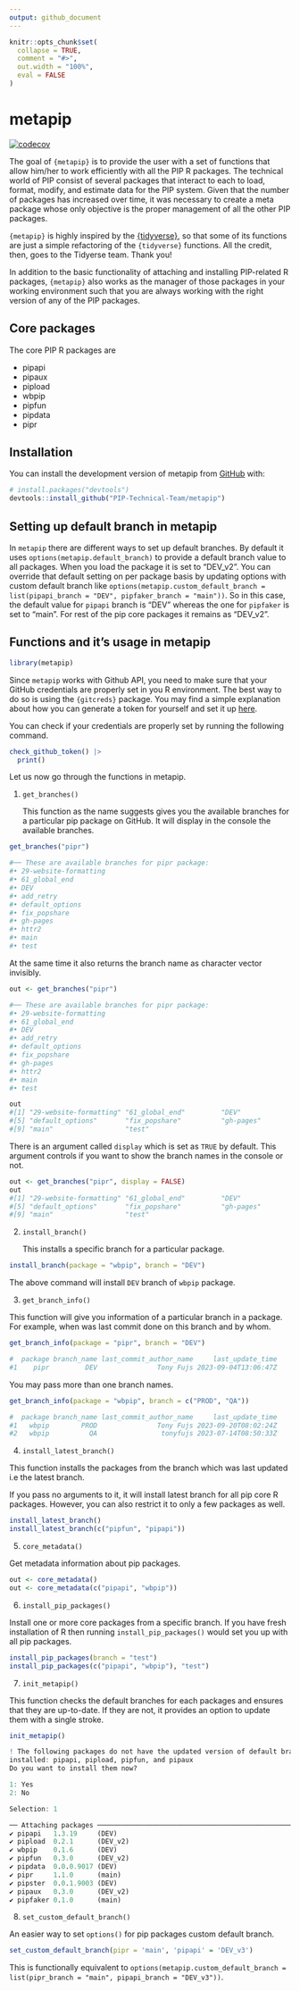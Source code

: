 ```yaml
---
output: github_document
---
```


<!-- README.md is generated from README.Rmd. Please edit that file -->

```r
knitr::opts_chunk$set(
  collapse = TRUE,
  comment = "#>",
  out.width = "100%", 
  eval = FALSE
)
```

# metapip

<!-- badges: start -->
[![codecov](https://codecov.io/gh/PIP-Technical-Team/metapip/graph/badge.svg?token=5DMKVN16NM)](https://codecov.io/gh/PIP-Technical-Team/metapip)
<!-- badges: end -->

The goal of `{metapip}` is to provide the user with a set of functions that allow him/her to work efficiently with all the PIP R packages. The technical world of PIP consist of several packages that interact to each to load, format, modify, and estimate data for the PIP system. Given that the number of packages has increased over time, it was necessary to create a meta package whose only objective is the proper management of all the other PIP packages.

`{metapip}` is highly inspired by the [{tidyverse}](https://github.com/tidyverse/tidyverse), so that some of its functions are just a simple refactoring of the `{tidyverse}` functions. All the credit, then, goes to the Tidyerse team. Thank you!

In addition to the basic functionality of attaching and installing PIP-related R packages, `{metapip}` also works as the manager of those packages in your working environment such that you are always working with the right version of any of the PIP packages.

## Core packages

The core PIP R packages are

-   pipapi
-   pipaux
-   pipload
-   wbpip
-   pipfun
-   pipdata
-   pipr

## Installation

You can install the development version of metapip from [GitHub](https://github.com/) with:

``` r
# install.packages("devtools")
devtools::install_github("PIP-Technical-Team/metapip")
```

## Setting up default branch in metapip

In `metapip` there are different ways to set up default branches. By default it uses `options(metapip.default_branch)` to provide a default branch value to all packages. When you load the package it is set to "DEV_v2". You can override that default setting on per package basis by updating options with custom default branch like `options(metapip.custom_default_branch = list(pipapi_branch = "DEV", pipfaker_branch = "main"))`. So in this case, the default value for `pipapi` branch is "DEV" whereas the one for `pipfaker` is set to "main". For rest of the pip core packages it remains as "DEV_v2". 

## Functions and it's usage in metapip

```r
library(metapip)
```

Since `metapip` works with Github API, you need to make sure that your GitHub credentials are properly set in you R environment. The best way to do so is using the `{gitcreds}` package. You may find a simple explanation about how you can generate a token for yourself and set it up [here](https://happygitwithr.com/https-pat#tldr).

You can check if your credentials are properly set by running the following command.
```r
check_github_token() |> 
  print()
```

Let us now go through the functions in metapip.

1.  `get_branches()`

    This function as the name suggests gives you the available branches for a particular pip package on GitHub. It will display in the console the available branches.

```r
get_branches("pipr")   

#── These are available branches for pipr package:  
#• 29-website-formatting
#• 61_global_end
#• DEV
#• add_retry
#• default_options
#• fix_popshare
#• gh-pages
#• httr2
#• main
#• test
```

At the same time it also returns the branch name as character vector invisibly.

```r
out <- get_branches("pipr")

#── These are available branches for pipr package:  
#• 29-website-formatting
#• 61_global_end
#• DEV
#• add_retry
#• default_options
#• fix_popshare
#• gh-pages
#• httr2
#• main
#• test

out
#[1] "29-website-formatting" "61_global_end"         "DEV"                   "add_retry"            
#[5] "default_options"       "fix_popshare"          "gh-pages"              "httr2"                
#[9] "main"                  "test"                 
```

There is an argument called `display` which is set as `TRUE` by default. This argument controls if you want to show the branch names in the console or not.

```r
out <- get_branches("pipr", display = FALSE)  
out
#[1] "29-website-formatting" "61_global_end"         "DEV"                   "add_retry"            
#[5] "default_options"       "fix_popshare"          "gh-pages"              "httr2"                
#[9] "main"                  "test"                 
```

2.  `install_branch()`

    This installs a specific branch for a particular package.

```r
install_branch(package = "wbpip", branch = "DEV")
```

The above command will install `DEV` branch of `wbpip` package.

3.  `get_branch_info()`

This function will give you information of a particular branch in a package. For example, when was last commit done on this branch and by whom.

```r
get_branch_info(package = "pipr", branch = "DEV")

#  package branch_name last_commit_author_name     last_update_time
#1    pipr         DEV               Tony Fujs 2023-09-04T13:06:47Z
```

You may pass more than one branch names.

```r
get_branch_info(package = "wbpip", branch = c("PROD", "QA"))

#  package branch_name last_commit_author_name     last_update_time
#1   wbpip        PROD               Tony Fujs 2023-09-20T08:02:24Z
#2   wbpip          QA                tonyfujs 2023-07-14T08:50:33Z
```

4.  `install_latest_branch()`

This function installs the packages from the branch which was last updated i.e the latest branch.

If you pass no arguments to it, it will install latest branch for all pip core R packages. However, you can also restrict it to only a few packages as well.

```r
install_latest_branch()
install_latest_branch(c("pipfun", "pipapi"))
```

5.  `core_metadata()`

Get metadata information about pip packages.

```r
out <- core_metadata()
out <- core_metadata(c("pipapi", "wbpip"))
```

6.  `install_pip_packages()`

Install one or more core packages from a specific branch. If you have fresh installation of R then running `install_pip_packages()` would set you up with all pip packages.

```r
install_pip_packages(branch = "test")
install_pip_packages(c("pipapi", "wbpip"), "test")
```

7. `init_metapip()`

This function checks the default branches for each packages and ensures that they are up-to-date. If they are not, it provides an option to update them with a single stroke. 

```r
init_metapip()

! The following packages do not have the updated version of default branch
installed: pipapi, pipload, pipfun, and pipaux
Do you want to install them now? 

1: Yes
2: No

Selection: 1

── Attaching packages ──────────────────────────────────────────────────────────── metapip 0.0.0.9014 ──
✔ pipapi   1.3.19     (DEV)
✔ pipload  0.2.1      (DEV_v2)
✔ wbpip    0.1.6      (DEV)
✔ pipfun   0.3.0      (DEV_v2)
✔ pipdata  0.0.0.9017 (DEV)
✔ pipr     1.1.0      (main)
✔ pipster  0.0.1.9003 (DEV)
✔ pipaux   0.3.0      (DEV_v2)
✔ pipfaker 0.1.0      (main)
```

8. `set_custom_default_branch()`

An easier way to set `options()` for pip packages custom default branch. 

```r
set_custom_default_branch(pipr = 'main', 'pipapi' = 'DEV_v3')
```

This is functionally equivalent to `options(metapip.custom_default_branch = list(pipr_branch = "main", pipapi_branch = "DEV_v3"))`.
